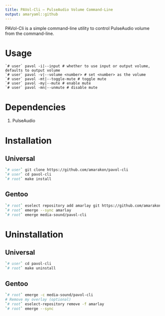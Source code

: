```yaml
---
title: PAVol-Cli – PulseAudio Volume Command-Line
output: amaryaml::github
---
```


PAVol-Cli is a simple command-line utility to control PulseAudio volume from the command-line.

# Usage

```
`# user` pavol -i|--input # whether to use input or output volume, defaults to output volume
`# user` pavol -v|--volume <number> # set <number> as the volume
`# user` pavol -mt|--toggle-mute # toggle mute
`# user` pavol -my|--mute # enable mute
`# user` pavol -mn|--unmute # disable mute
```

# Dependencies

1. PulseAudio

# Installation

## Universal

```sh
`# user` git clone https://github.com/amarakon/pavol-cli
`# user` cd pavol-cli
`# root` make install
```

## Gentoo

```sh
`# root` eselect repository add amarlay git https://github.com/amarakon/amarlay
`# root` emerge --sync amarlay
`# root` emerge media-sound/pavol-cli
```

# Uninstallation

## Universal

```sh
`# user` cd pavol-cli
`# root` make uninstall
```

## Gentoo

```sh
`# root` emerge -c media-sound/pavol-cli
# Remove my overlay (optional)
`# root` eselect-repository remove -f amarlay
`# root` emerge --sync
```
